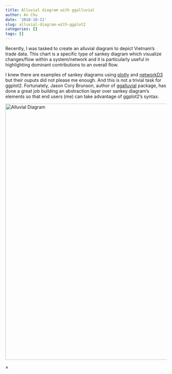 ```yaml
---
title: Alluvial diagram with ggalluvial
author: An Chu
date: '2018-10-11'
slug: alluvial-diagram-with-ggplot2
categories: []
tags: []
---
```


Recently, I was tasked to create an alluvial diagram to depict Vietnam's trade
data. This chart is a specific type of sankey diagram which visualize
changes/flow within a system/network and it is particularly useful in
highlighting dominant contributions to an overall flow.

I knew there are examples of sankey diagrams using
[plotly](https://plot.ly/r/sankey-diagram/) and
[networkD3](https://www.r-graph-gallery.com/sankey-diagram/) but their ouputs
did not please me enough. And this is not a trivial task for
ggplot2. Fortunately, Jason Cory Brunson, author of
[ggalluvial](http://corybrunson.github.io/ggalluvial/) package, has done a great
job building an abstraction layer over sankey diagram's elements so that end
users (me) can take advantage of ggplot2's syntax.

<style>
#myImg:hover {opacity: 0.7;}
</style>

<img id="myImg" src="/post/img/2018-10-11-alluvial-diagram-with-ggplot2/sankey-diagram.png" alt="Alluvial Diagram" width="800">

<!-- The Modal -->
<div id="myModal" class="modal">
  <span class="close">×</span>
  <img class="modal-content" id="img01">
  <div id="caption"></div>
</div>

<script>
// Get the modal
var modal = document.getElementById('myModal');

// Get the image and insert it inside the modal - use its "alt" text as a caption
var img = document.getElementById('myImg');
var modalImg = document.getElementById("img01");
var captionText = document.getElementById("caption");
img.onclick = function(){
    modal.style.display = "block";
    modalImg.src = this.src;
    captionText.innerHTML = this.alt;
}

// Get the <span> element that closes the modal
var span = document.getElementsByClassName("close")[0];

// When the user clicks on <span> (x), close the modal
span.onclick = function() {
    modal.style.display = "none";
}
</script>
